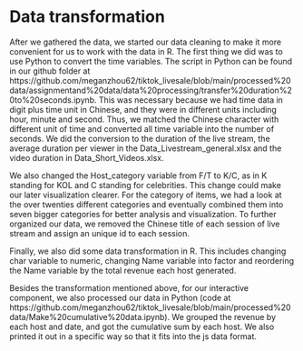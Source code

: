 # Data transformation
After we gathered the data, we started our data cleaning to make it more convenient for us to work with the data in R. The first thing we did was to use Python to convert the time variables. The script in Python can be found in our github folder at https://github.com/meganzhou62/tiktok_livesale/blob/main/processed%20data/assignmentand%20data/data%20processing/transfer%20duration%20to%20seconds.ipynb. This was necessary because we had time data in digit plus time unit in Chinese, and they were in different units including hour, minute and second. Thus, we matched the Chinese character with different unit of time and converted all time variable into the number of seconds. We did the conversion to the duration of the live stream, the average duration per viewer in the Data_Livestream_general.xlsx and the video duration in Data_Short_Videos.xlsx.

We also changed the Host_category variable from F/T to K/C, as in K standing for KOL and C standing for celebrities. This change could make our later visualization clearer. For the category of items, we had a look at the over twenties different categories and eventually combined them into seven bigger categories for better analysis and visualization. To further organized our data, we removed the Chinese title of each session of live stream and assign an unique id to each session. 

Finally, we also did some data transformation in R. This includes changing char variable to numeric, changing Name variable into factor and reordering the Name variable by the total revenue each host generated. 

Besides the transformation mentioned above, for our interactive component, we also processed our data in Python (code at https://github.com/meganzhou62/tiktok_livesale/blob/main/processed%20data/Make%20cumulative%20data.ipynb). We grouped the revenue by each host and date, and got the cumulative sum by each host. We also printed it out in a specific way so that it fits into the js data format. 